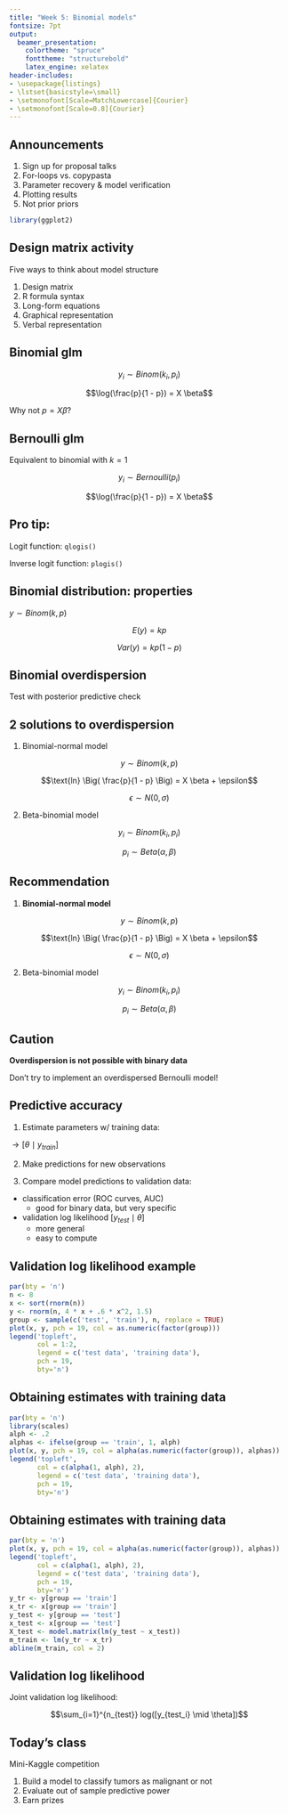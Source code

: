 ```yaml
---
title: "Week 5: Binomial models"
fontsize: 7pt
output:
  beamer_presentation:
    colortheme: "spruce"
    fonttheme: "structurebold"
    latex_engine: xelatex
header-includes: 
- \usepackage{listings}
- \lstset{basicstyle=\small}
- \setmonofont[Scale=MatchLowercase]{Courier}
- \setmonofont[Scale=0.8]{Courier}
---
```


## Announcements

1. Sign up for proposal talks
2. For-loops vs. copypasta
3. Parameter recovery & model verification
4. Plotting results
5. Not prior priors

```r
library(ggplot2)

```

## Design matrix activity

Five ways to think about model structure

1. Design matrix 
2. R formula syntax
3. Long-form equations
4. Graphical representation
5. Verbal representation

## Binomial glm

$$y_i \sim Binom(k_i, p_i)$$

$$\log(\frac{p}{1 - p}) = X \beta$$

Why not $p = X \beta$?

## Bernoulli glm

Equivalent to binomial with $k = 1$

$$y_i \sim Bernoulli(p_i)$$

$$\log(\frac{p}{1 - p}) = X \beta$$

## Pro tip: 

Logit function: `qlogis()`

Inverse logit function: `plogis()`

## Binomial distribution: properties

$y \sim Binom(k, p)$

$$E(y) = kp$$

$$Var(y) = kp(1 - p)$$

## Binomial overdispersion

Test with posterior predictive check

## 2 solutions to overdispersion

1. Binomial-normal model

$$y \sim Binom(k, p)$$

$$\text{ln} \Big( \frac{p}{1 - p} \Big) = X \beta + \epsilon$$

$$\epsilon \sim N(0, \sigma)$$

2. Beta-binomial model

$$y_i \sim Binom(k_i, p_i)$$

$$p_i \sim Beta(\alpha, \beta)$$


## Recommendation

1. **Binomial-normal model**

$$y \sim Binom(k, p)$$

$$\text{ln} \Big( \frac{p}{1 - p} \Big) = X \beta + \epsilon$$

$$\epsilon \sim N(0, \sigma)$$

2. Beta-binomial model

$$y_i \sim Binom(k_i, p_i)$$

$$p_i \sim Beta(\alpha, \beta)$$

## Caution

**Overdispersion is not possible with binary data**

Don't try to implement an overdispersed Bernoulli model!


## Predictive accuracy

1. Estimate parameters w/ training data:

$\rightarrow [\theta \mid y_{train}]$ 

2. Make predictions for new observations

3. Compare model predictions to validation data:

- classification error (ROC curves, AUC)
    - good for binary data, but very specific

- validation log likelihood $[y_{test} \mid \theta]$
    - more general
    - easy to compute

## Validation log likelihood example

```r
par(bty = 'n')
n <- 8
x <- sort(rnorm(n))
y <- rnorm(n, 4 * x + .6 * x^2, 1.5)
group <- sample(c('test', 'train'), n, replace = TRUE)
plot(x, y, pch = 19, col = as.numeric(factor(group)))
legend('topleft', 
       col = 1:2, 
       legend = c('test data', 'training data'), 
       pch = 19, 
       bty='n')
```


## Obtaining estimates with training data

```r
par(bty = 'n')
library(scales)
alph <- .2
alphas <- ifelse(group == 'train', 1, alph)
plot(x, y, pch = 19, col = alpha(as.numeric(factor(group)), alphas))
legend('topleft', 
       col = c(alpha(1, alph), 2), 
       legend = c('test data', 'training data'), 
       pch = 19, 
       bty='n')
```


## Obtaining estimates with training data

```r
par(bty = 'n')
plot(x, y, pch = 19, col = alpha(as.numeric(factor(group)), alphas))
legend('topleft', 
       col = c(alpha(1, alph), 2), 
       legend = c('test data', 'training data'), 
       pch = 19, 
       bty='n')
y_tr <- y[group == 'train']
x_tr <- x[group == 'train']
y_test <- y[group == 'test']
x_test <- x[group == 'test']
X_test <- model.matrix(lm(y_test ~ x_test))
m_train <- lm(y_tr ~ x_tr)
abline(m_train, col = 2)
```


## Validation log likelihood

Joint validation log likelihood:

$$\sum_{i=1}^{n_{test}} log([y_{test_i} \mid \theta])$$

## Today's class

Mini-Kaggle competition

1. Build a model to classify tumors as malignant or not
2. Evaluate out of sample predictive power
3. Earn prizes
